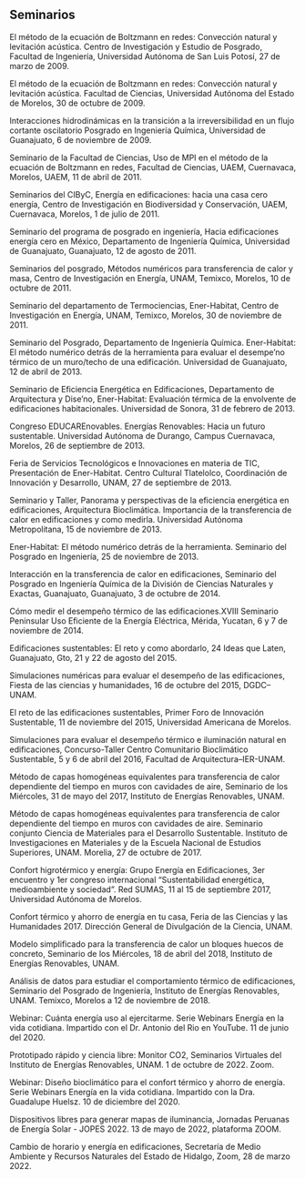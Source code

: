 ## Seminarios

<div class="list">



El método de la ecuación de Boltzmann en redes: Convección natural y
levitación acústica. Centro de Investigación y Estudio de Posgrado,
Facultad de Ingeniería, Universidad Autónoma de San Luis Potosí, 27 de
marzo de 2009.

El método de la ecuación de Boltzmann en redes: Convección natural y
levitación acústica. Facultad de Ciencias, Universidad Autónoma del
Estado de Morelos, 30 de octubre de 2009.

Interacciones hidrodinámicas en la transición a la irreversibilidad en
un flujo cortante oscilatorio Posgrado en Ingeniería Química,
Universidad de Guanajuato, 6 de noviembre de 2009.

Seminario de la Facultad de Ciencias, Uso de MPI en el método de la
ecuación de Boltzmann en redes, Facultad de Ciencias, UAEM, Cuernavaca,
Morelos, UAEM, 11 de abril de 2011.

Seminarios del CIByC, Energía en edificaciones: hacia una casa cero
energía, Centro de Investigación en Biodiversidad y Conservación, UAEM,
Cuernavaca, Morelos, 1 de julio de 2011.

Seminario del programa de posgrado en ingeniería, Hacia edificaciones
energía cero en México, Departamento de Ingeniería Química, Universidad
de Guanajuato, Guanajuato, 12 de agosto de 2011.

Seminarios del posgrado, Métodos numéricos para transferencia de calor y
masa, Centro de Investigación en Energía, UNAM, Temixco, Morelos, 10 de
octubre de 2011.

Seminario del departamento de Termociencias, Ener-Habitat, Centro de
Investigación en Energía, UNAM, Temixco, Morelos, 30 de noviembre de
2011.

Seminario del Posgrado, Departamento de Ingeniería Química.
Ener-Habitat: El método numérico detrás de la herramienta para evaluar
el desempe’no térmico de un muro/techo de una edificación. Universidad
de Guanajuato, 12 de abril de 2013.

Seminario de Eficiencia Energética en Edificaciones, Departamento de
Arquitectura y Dise’no, Ener-Habitat: Evaluación térmica de la
envolvente de edificaciones habitacionales. Universidad de Sonora, 31 de
febrero de 2013.

Congreso EDUCAREnovables. Energías Renovables: Hacia un futuro
sustentable. Universidad Autónoma de Durango, Campus Cuernavaca,
Morelos, 26 de septiembre de 2013.

Feria de Servicios Tecnológicos e Innovaciones en materia de TIC,
Presentación de Ener-Habitat. Centro Cultural Tlatelolco, Coordinación
de Innovación y Desarrollo, UNAM, 27 de septiembre de 2013.

Seminario y Taller, Panorama y perspectivas de la eficiencia energética
en edificaciones, Arquitectura Bioclimática. Importancia de la
transferencia de calor en edificaciones y como medirla. Universidad
Autónoma Metropolitana, 15 de noviembre de 2013.

Ener-Habitat: El método numérico detrás de la herramienta. Seminario del
Posgrado en Ingeniería, 25 de noviembre de 2013.

Interacción en la transferencia de calor en edificaciones, Seminario del
Posgrado en Ingeniería Química de la División de Ciencias Naturales y
Exactas, Guanajuato, Guanajuato, 3 de octubre de 2014.

Cómo medir el desempeño térmico de las edificaciones.XVIII Seminario
Peninsular Uso Eficiente de la Energía Eléctrica, Mérida, Yucatan, 6 y 7
de noviembre de 2014.

Edificaciones sustentables: El reto y como abordarlo, 24 Ideas que
Laten, Guanajuato, Gto, 21 y 22 de agosto del 2015.

Simulaciones numéricas para evaluar el desempeño de las edificaciones,
Fiesta de las ciencias y humanidades, 16 de octubre del 2015, DGDC–UNAM.

El reto de las edificaciones sustentables, Primer Foro de Innovación
Sustentable, 11 de noviembre del 2015, Universidad Americana de Morelos.

Simulaciones para evaluar el desempeño térmico e iluminación natural en
edificaciones, Concurso-Taller Centro Comunitario Bioclimático
Sustentable, 5 y 6 de abril del 2016, Facultad de Arquitectura–IER-UNAM.

Método de capas homogéneas equivalentes para transferencia de calor
dependiente del tiempo en muros con cavidades de aire, Seminario de los
Miércoles, 31 de mayo del 2017, Instituto de Energías Renovables, UNAM.

Método de capas homogéneas equivalentes para transferencia de calor
dependiente del tiempo en muros con cavidades de aire. Seminario
conjunto Ciencia de Materiales para el Desarrollo Sustentable. Instituto
de Investigaciones en Materiales y de la Escuela Nacional de Estudios
Superiores, UNAM. Morelia, 27 de octubre de 2017.

Confort higrotérmico y energía: Grupo Energía en Edificaciones, 3er
encuentro y 1er congreso internacional "Sustentabilidad energética,
medioambiente y sociedad". Red SUMAS, 11 al 15 de septiembre 2017,
Universidad Autónoma de Morelos.

Confort térmico y ahorro de energía en tu casa, Feria de las Ciencias y
las Humanidades 2017. Dirección General de Divulgación de la Ciencia,
UNAM.

Modelo simplificado para la transferencia de calor un bloques huecos de
concreto, Seminario de los Miércoles, 18 de abril del 2018, Instituto de
Energías Renovables, UNAM.

Análisis de datos para estudiar el comportamiento térmico de
edificaciones, Seminario del Posgrado de Ingeniería, Instituto de
Energías Renovables, UNAM. Temixco, Morelos a 12 de noviembre de 2018.

Webinar: Cuánta energía uso al ejercitarme. Serie Webinars Energía en la
vida cotidiana. Impartido con el Dr. Antonio del Rio en YouTube. 11 de
junio del 2020.

Prototipado rápido y ciencia libre: Monitor CO2, Seminarios Virtuales
del Instituto de Energías Renovables, UNAM. 1 de octubre de 2022. Zoom.

Webinar: Diseño bioclimático para el confort térmico y ahorro de
energía. Serie Webinars Energía en la vida cotidiana. Impartido con la
Dra. Guadalupe Huelsz. 10 de diciembre del 2020.

Dispositivos libres para generar mapas de iluminancia, Jornadas Peruanas
de Energía Solar - JOPES 2022. 13 de mayo de 2022, plataforma ZOOM.

Cambio de horario y energía en edificaciones, Secretaría de Medio
Ambiente y Recursos Naturales del Estado de Hidalgo, Zoom, 28 de marzo
2022.

</div>
